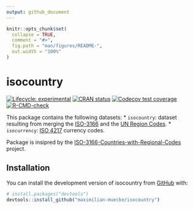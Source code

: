 ```yaml
---
output: github_document
---
```


<!-- README.md is generated from README.Rmd. Please edit that file -->

```r
knitr::opts_chunk$set(
  collapse = TRUE,
  comment = "#>",
  fig.path = "man/figures/README-",
  out.width = "100%"
)
```

# isocountry

<!-- badges: start -->
[![Lifecycle: experimental](https://img.shields.io/badge/lifecycle-experimental-orange.svg)](https://lifecycle.r-lib.org/articles/stages.html#experimental)
[![CRAN status](https://www.r-pkg.org/badges/version/isocountry)](https://CRAN.R-project.org/package=isocountry)
[![Codecov test coverage](https://codecov.io/gh/maximilian-muecke/isocountry/branch/main/graph/badge.svg)](https://app.codecov.io/gh/maximilian-muecke/isocountry?branch=main)
[![R-CMD-check](https://github.com/maximilian-muecke/isocountry/actions/workflows/R-CMD-check.yaml/badge.svg)](https://github.com/maximilian-muecke/isocountry/actions/workflows/R-CMD-check.yaml)
<!-- badges: end -->

This package contains the following datasets:
* `isocountry`: dataset resulting from merging the [ISO-3166](https://en.wikipedia.org/wiki/ISO_3166-1) and the [UN Region Codes](https://unstats.un.org/unsd/methodology/m49/overview).
* `isocurrency`: [ISO 4217](https://www.iban.com/currency-codes) currency codes.

Package is insipred by the [ISO-3166-Countries-with-Regional-Codes](https://github.com/lukes/ISO-3166-Countries-with-Regional-Codes) project.

## Installation

You can install the development version of isocountry from [GitHub](https://github.com/) with:

``` r
# install.packages("devtools")
devtools::install_github("maximilian-muecke/isocountry")
```

